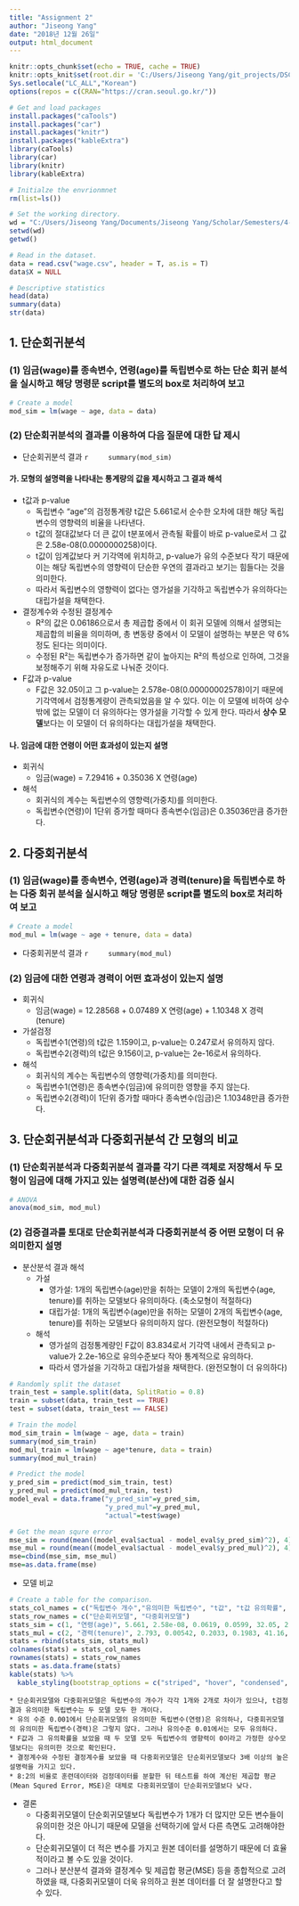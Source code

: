 ```yaml
---
title: "Assignment 2"
author: "Jiseong Yang"
date: "2018년 12월 26일"
output: html_document
---
```


```r
knitr::opts_chunk$set(echo = TRUE, cache = TRUE)
knitr::opts_knit$set(root.dir = 'C:/Users/Jiseong Yang/git_projects/DSC2005/Assignment2')
Sys.setlocale("LC_ALL","Korean")
options(repos = c(CRAN="https://cran.seoul.go.kr/"))
```

```r
# Get and load packages
install.packages("caTools")
install.packages("car")
install.packages("knitr")
install.packages("kableExtra")
library(caTools)
library(car)
library(knitr)
library(kableExtra)

```

```r
# Initialze the envrionmnet
rm(list=ls())

# Set the working directory.
wd = "C:/Users/Jiseong Yang/Documents/Jiseong Yang/Scholar/Semesters/4-2/Data Science and R/Assignment/Assignment2"
setwd(wd)
getwd()
```

```r
# Read in the dataset.
data = read.csv("wage.csv", header = T, as.is = T)
data$X = NULL

# Descriptive statistics
head(data)
summary(data)
str(data)
```

## 1. 단순회귀분석
### (1) 임금(wage)를 종속변수, 연령(age)를 독립변수로 하는 단순 회귀 분석을 실시하고 해당 명령문 script를 별도의 box로 처리하여 보고
```r
# Create a model
mod_sim = lm(wage ~ age, data = data)
```

### (2) 단순회귀분석의 결과를 이용하여 다음 질문에 대한 답 제시
* 단순회귀분석 결과
    ```r
    summary(mod_sim)
    ```

#### 가. 모형의 설명력을 나타내는 통계량의 값을 제시하고 그 결과 해석
* t값과 p-value
    * 독립변수 "age"의 검정통계량 t값은 5.661로서 순수한 오차에 대한 해당 독립변수의 영향력의 비율을 나타낸다. 
    * t값의 절대값보다 더 큰 값이 t분포에서 관측될 확률이 바로 p-value로서 그 값은 2.58e-08(0.0000000258)이다.
    * t값이 임계값보다 커 기각역에 위치하고, p-value가 유의 수준보다 작기 때문에 이는 해당 독립변수의 영향력이 단순한 우연의 결과라고 보기는 힘들다는 것을 의미한다. 
    * 따라서 독립변수의 영향력이 없다는 영가설을 기각하고 독립변수가 유의하다는 대립가설을 채택한다. 
* 결정계수와 수정된 결정계수
    * R²의 값은 0.06186으로서 총 제곱합 중에서 이 회귀 모델에 의해서 설명되는 제곱합의 비율을 의미하며, 총 변동량 중에서 이 모델이 설명하는 부분은 약 6%정도 된다는 의미이다. 
    * 수정된 R²는 독립변수가 증가하면 같이 높아지는 R²의 특성으로 인하여, 그것을 보정해주기 위해 자유도로 나눠준 것이다. 
* F값과 p-value
    * F값은 32.05이고 그 p-value는 2.578e-08(0.00000002578)이기 때문에 기각역에서 검정통계량이 관측되었음을 알 수 있다. 이는 이 모델에 비하여 상수 밖에 없는 모델이 더 유의하다는 영가설을 기각할 수 있게 한다. 따라서 <b>상수 모델</b>보다는 이 모델이 더 유의하다는 대립가설을 채택한다. 

#### 나. 임금에 대한 연령이 어떤 효과성이 있는지 설명
* 회귀식
    * 임금(wage) = 7.29416 + 0.35036 X 연령(age)
* 해석
    * 회귀식의 계수는 독립변수의 영향력(가중치)를 의미한다. 
    * 독립변수(연령)이 1단위 증가할 때마다 종속변수(임금)은 0.35036만큼 증가한다. 

## 2. 다중회귀분석
### (1) 임금(wage)를 종속변수, 연령(age)과 경력(tenure)을 독립변수로 하는 다중 회귀 분석을 실시하고 해당 명령문 script를 별도의 box로 처리하여 보고
```r
# Create a model
mod_mul = lm(wage ~ age + tenure, data = data)
```
* 다중회귀분석 결과
    ```r
    summary(mod_mul)
    ```
    
### (2) 임금에 대한 연령과 경력이 어떤 효과성이 있는지 설명
* 회귀식
    * 임금(wage) = 12.28568 + 0.07489 X 연령(age) + 1.10348 X 경력(tenure)
* 가설검정
    * 독립변수1(연령)의 t값은 1.159이고, p-value는 0.247로서 유의하지 않다.
    * 독립변수2(경력)의 t값은 9.156이고, p-value는 2e-16로서 유의하다.
* 해석
    * 회귀식의 계수는 독립변수의 영향력(가중치)를 의미한다. 
    * 독립변수1(연령)은 종속변수(임금)에 유의미한 영향을 주지 않는다.
    * 독립변수2(경력)이 1단위 증가할 때마다 종속변수(임금)은 1.10348만큼 증가한다. 

## 3. 단순회귀분석과 다중회귀분석 간 모형의 비교
### (1) 단순회귀분석과 다중회귀분석 결과를 각기 다른 객체로 저장해서 두 모형이 임금에 대해 가지고 있는 설명력(분산)에 대한 검증 실시
```r
# ANOVA
anova(mod_sim, mod_mul)
```
### (2) 검증결과를 토대로 단순회귀분석과 다중회귀분석 중 어떤 모형이 더 유의미한지 설명
* 분산분석 결과 해석
    * 가설
        * 영가설: 1개의 독립변수(age)만을 취하는 모델이 2개의 독립변수(age, tenure)를 취하는 모델보다 유의미하다. (축소모형이 적절하다)
        * 대립가설: 1개의 독립변수(age)만을 취하는 모델이 2개의 독립변수(age, tenure)를 취하는 모델보다 유의미하지 않다. (완전모형이 적절하다)
    * 해석
        * 영가설의 검정통계량인 F값이 83.834로서 기각역 내에서 관측되고 p-value가 2.2e-16으로 유의수준보다 작아 통계적으로 유의하다.
        * 따라서 영가설을 기각하고 대립가설을 채택한다. (완전모형이 더 유의하다)
  
```r
# Randomly split the dataset
train_test = sample.split(data, SplitRatio = 0.8)
train = subset(data, train_test == TRUE)
test = subset(data, train_test == FALSE) 

# Train the model
mod_sim_train = lm(wage ~ age, data = train)
summary(mod_sim_train)
mod_mul_train = lm(wage ~ age*tenure, data = train)
summary(mod_mul_train)

# Predict the model
y_pred_sim = predict(mod_sim_train, test)
y_pred_mul = predict(mod_mul_train, test)
model_eval = data.frame("y_pred_sim"=y_pred_sim,
                        "y_pred_mul"=y_pred_mul, 
                        "actual"=test$wage)

# Get the mean squre error
mse_sim = round(mean((model_eval$actual - model_eval$y_pred_sim)^2), 4)
mse_mul = round(mean((model_eval$actual - model_eval$y_pred_mul)^2), 4)
mse=cbind(mse_sim, mse_mul)
mse=as.data.frame(mse)
```


* 모델 비교
```r
# Create a table for the comparison.
stats_col_names = c("독립변수 개수","유의미한 독립변수", "t값", "t값 유의확률", "결정계수", "수정된 결정계수", "F값", "F값 유의확률", "MSE")
stats_row_names = c("단순회귀모델", "다중회귀모델")
stats_sim = c(1, "연령(age)", 5.661, 2.58e-08, 0.0619, 0.0599, 32.05, 2.578e-08, mse$mse_sim) 
stats_mul = c(2, "경력(tenure)", 2.793, 0.00542, 0.2033, 0.1983, 41.16, 2.2e-16, mse$mse_mul)
stats = rbind(stats_sim, stats_mul)
colnames(stats) = stats_col_names
rownames(stats) = stats_row_names
stats = as.data.frame(stats)
kable(stats) %>%
  kable_styling(bootstrap_options = c("striped", "hover", "condensed", "responsive"), full_width = T, font_size = 11)
```
    * 단순회귀모델와 다중회귀모델은 독립변수의 개수가 각각 1개와 2개로 차이가 있으나, t검정 결과 유의미한 독립변수는 두 모델 모두 한 개이다. 
    * 유의 수준 0.001에서 단순회귀모델의 유의미한 독립변수(연령)은 유의하나, 다중회귀모델의 유의미한 독립변수(경력)은 그렇지 않다. 그러나 유의수준 0.01에서는 모두 유의하다. 
    * F값과 그 유의확률을 보았을 때 두 모델 모두 독립변수의 영향력이 0이라고 가정한 상수모델보다는 유의미한 것으로 확인된다.
    * 결정계수와 수정된 결정계수를 보았을 때 다중회귀모델은 단순회귀모델보다 3배 이상의 높은 설명력을 가지고 있다. 
    * 8:2의 비율로 훈련데이터와 검정데이터를 분할한 뒤 테스트를 하여 계산된 제곱합 평균(Mean Squred Error, MSE)은 대체로 다중회귀모델이 단순회귀모델보다 낮다. 
* 결론
    * 다중회귀모델이 단순회귀모델보다 독립변수가 1개가 더 많지만 모든 변수들이 유의미한 것은 아니기 때문에 모델을 선택하기에 앞서 다른 측면도 고려해야한다. 
    * 단순회귀모델이 더 적은 변수를 가지고 원본 데이터를 설명하기 때문에 더 효율적이라고 볼 수도 있을 것이다. 
    * 그러나 분산분석 결과와 결정계수 및 제곱합 평균(MSE) 등을 종합적으로 고려하였을 때, 다중회귀모델이 더욱 유의하고 원본 데이터를 더 잘 설명한다고 할 수 있다. 

